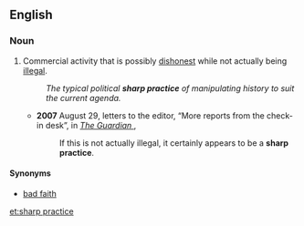 ==English==

===Noun===
{{en-noun|head=[[sharp]] [[practice]]}}

# Commercial activity that is possibly [[dishonest]] while not actually being [[illegal]].
#: ''The typical political '''sharp practice''' of manipulating history to suit the current agenda.''
#* '''2007''' August 29, letters to the editor, “More reports from the check-in desk”, in ''[[w:The  Guardian|The Guardian ]]'',
#*: If this is not actually illegal, it certainly appears to be a '''sharp practice'''.

====Synonyms====
* [[bad faith]]

[[et:sharp practice]]